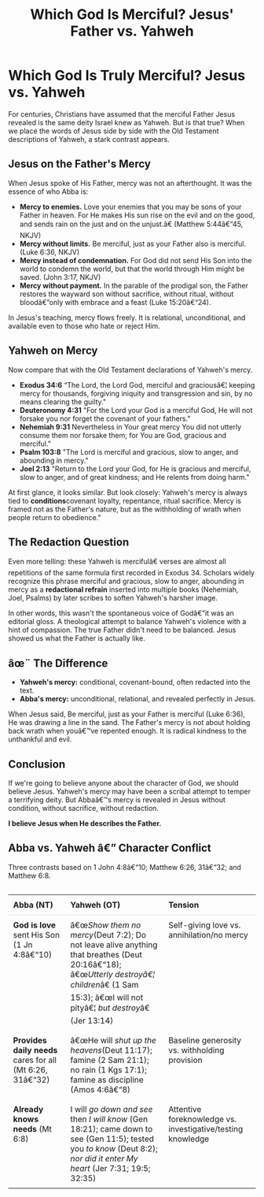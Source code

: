 ﻿---
title: "Which God Is Merciful? Jesus' Father vs. Yahweh"
description: "Jesus described His Father as merciful, compassionate, and relational. Yahwehâ€™s mercy was conditional and often redacted into the text."
pubDate: 2025-08-23
seo: "Jesus Father mercy, Yahweh mercy, Abba vs Yahweh, Jesus describes the Father, redaction Old Testament"
excerpt: "Jesus revealed a Father of mercy and compassion. Yahweh's mercy, by contrast, was conditional and often redactional. Let's compare the two."
tags: ["El Elyon vs Yahweh", "God of mercy", "Who is the true God", "Deconstruction and faith"]
categories: ["Father Revealed", "Scripture & Redaction"]
draft: false
---

# **Which God Is Truly Merciful? Jesus vs. Yahweh**

For centuries, Christians have assumed that the merciful Father Jesus revealed is the same deity Israel knew as Yahweh. But is that true? When we place the words of Jesus side by side with the Old Testament descriptions of Yahweh, a stark contrast appears.  

## Jesus on the Father's Mercy  
When Jesus spoke of His Father, mercy was not an afterthought. It was the essence of who Abba is:  

- **Mercy to enemies.** Love your enemies that you may be sons of your Father in heaven. For He makes His sun rise on the evil and on the good, and sends rain on the just and on the unjust.â€ (Matthew 5:44â€“45, NKJV)  
- **Mercy without limits.** Be merciful, just as your Father also is merciful. (Luke 6:36, NKJV)  
- **Mercy instead of condemnation.** For God did not send His Son into the world to condemn the world, but that the world through Him might be saved. (John 3:17, NKJV)  
- **Mercy without payment.** In the parable of the prodigal son, the Father restores the wayward son without sacrifice, without ritual, without bloodâ€”only with embrace and a feast (Luke 15:20â€“24).  

In Jesus's teaching, mercy flows freely. It is relational, unconditional, and available even to those who hate or reject Him.  

## Yahweh on Mercy  
Now compare that with the Old Testament declarations of Yahweh's mercy. 

- **Exodus 34:6** “The Lord, the Lord God, merciful and graciousâ€¦ keeping mercy for thousands, forgiving iniquity and transgression and sin, by no means clearing the guilty."      
- **Deuteronomy 4:31** "For the Lord your God is a merciful God, He will not forsake you nor forget the covenant of your fathers."   
- **Nehemiah 9:31** Nevertheless in Your great mercy You did not utterly consume them nor forsake them; for You are God, gracious and merciful."  
- **Psalm 103:8** "The Lord is merciful and gracious, slow to anger, and abounding in mercy."  
- **Joel 2:13** "Return to the Lord your God, for He is gracious and merciful, slow to anger, and of great kindness; and He relents from doing harm."    

At first glance, it looks similar. But look closely: Yahweh's mercy is always tied to **conditions**covenant loyalty, repentance, ritual sacrifice. Mercy is framed not as the Father's   nature, but as the withholding of wrath when people return to obedience."  

## The Redaction Question  
Even more telling: these Yahweh is mercifulâ€ verses are almost all repetitions of the same formula first recorded in Exodus 34. Scholars widely recognize this phrase merciful and gracious, slow to anger, abounding in mercy as a **redactional refrain** inserted into multiple books (Nehemiah, Joel, Psalms) by later scribes to soften Yahweh's harsher image.  

In other words, this wasn't the spontaneous voice of Godâ€”it was an editorial gloss. A theological attempt to balance Yahweh's violence with a hint of compassion. The true Father didn't need to be  balanced. Jesus showed us what the Father is actually like.  

## âœ¨ The Difference  
- **Yahweh's mercy:** conditional, covenant-bound, often redacted into the text.  
- **Abba's mercy:** unconditional, relational, and revealed perfectly in Jesus.  

When Jesus said, Be merciful, just as your Father is merciful (Luke 6:36), He was drawing a line in the sand. The Father's mercy is not about holding back wrath when youâ€™ve repented enough. It is radical kindness to the unthankful and evil.  

## Conclusion  
If we're going to believe anyone about the character of God, we should believe Jesus. Yahweh's mercy may have been a scribal attempt to temper a terrifying deity. But Abbaâ€™s mercy is revealed in Jesus without condition, without sacrifice, without redaction.  

**I believe Jesus when He describes the Father.**  

<section class="card" style="margin-top:16px">
  <h2>Abba vs. Yahweh â€” Character Conflict</h2>
  <p class="muted">Three contrasts based on 1 John 4:8â€“10; Matthew 6:26, 31â€“32; and Matthew 6:8.</p>
  <div style="overflow-x:auto">
    <table style="width:100%; border-collapse:collapse">
      <thead>
        <tr>
          <th style="text-align:left; padding:10px; border-bottom:1px solid rgba(0,0,0,.1)">Abba (NT)</th>
          <th style="text-align:left; padding:10px; border-bottom:1px solid rgba(0,0,0,.1)">Yahweh (OT)</th>
          <th style="text-align:left; padding:10px; border-bottom:1px solid rgba(0,0,0,.1)">Tension</th>
        </tr>
      </thead>
      <tbody>
        <tr>
          <td style="vertical-align:top; padding:10px"><strong>God is love</strong>  sent His Son (1 Jn 4:8â€“10)</td>
          <td style="vertical-align:top; padding:10px">â€œ<em>Show them no mercy</em>(Deut 7:2); Do not leave alive anything that breathes (Deut 20:16â€“18); â€œ<em>Utterly destroyâ€¦ children</em>â€ (1 Sam 15:3); â€œI will not pityâ€¦ <em>but destroy</em>â€ (Jer 13:14)</td>
          <td style="vertical-align:top; padding:10px">Self-giving love vs. annihilation/no mercy</td>
        </tr>
        <tr>
          <td style="vertical-align:top; padding:10px"><strong>Provides daily needs</strong> cares for all (Mt 6:26, 31â€“32)</td>
          <td style="vertical-align:top; padding:10px">â€œHe will <em>shut up the heavens</em>(Deut 11:17); famine (2 Sam 21:1); no rain (1 Kgs 17:1); famine as discipline (Amos 4:6â€“8)</td>
          <td style="vertical-align:top; padding:10px">Baseline generosity vs. withholding provision</td>
        </tr>
        <tr>
          <td style="vertical-align:top; padding:10px"><strong>Already knows needs</strong> (Mt 6:8)</td>
          <td style="vertical-align:top; padding:10px">I will <em>go down and see</em> then <em>I will know</em> (Gen 18:21); came down to see (Gen 11:5); tested you <em>to know</em> (Deut 8:2); <em>nor did it enter My heart</em> (Jer 7:31; 19:5; 32:35)</td>
          <td style="vertical-align:top; padding:10px">Attentive foreknowledge vs. investigative/testing knowledge</td>
        </tr>
      </tbody>
    </table>
  </div>
</section>
